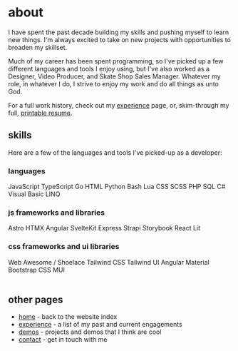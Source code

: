 
# about

I have spent the past decade building my skills and pushing myself to learn new
things. I'm always excited to take on new projects with opportunities to broaden
my skillset.

Much of my career has been spent programming, so I've picked up a few different
languages and tools I enjoy using, but I've also worked as a Designer, Video
Producer, and Skate Shop Sales Manager. Whatever my role, in whatever I do, I
strive to enjoy my work and do all things as unto God.

For a full work history, check out my [experience](/experience) page, or,
skim-through my full,
[printable resume](https://calvinbonner.dev/experience/resume).

## skills

Here are a few of the languages and tools I've picked-up as a developer:

### languages

<ChipBowl>
  <Chip color="sapphire"> JavaScript </Chip>
  <Chip color="sapphire"> TypeScript </Chip>
  <Chip color="sapphire"> Go </Chip>
  <Chip color="sapphire"> HTML </Chip>
  <Chip color="sapphire"> Python </Chip>
  <Chip color="sapphire"> Bash </Chip>
  <Chip color="sapphire"> Lua </Chip>
  <Chip color="sapphire"> CSS </Chip>
  <Chip color="sapphire"> SCSS </Chip>
  <Chip color="sapphire"> PHP </Chip>
  <Chip color="sapphire"> SQL </Chip>
  <Chip color="sapphire"> C# </Chip>
  <Chip color="sapphire"> Visual Basic </Chip>
  <Chip color="sapphire"> LINQ </Chip>
</ChipBowl>

### js frameworks and libraries

<ChipBowl>
  <Chip color="sky"> Astro </Chip>
  <Chip color="sky"> HTMX </Chip>
  <Chip color="sky"> Angular </Chip>
  <Chip color="sky"> SvelteKit </Chip>
  <Chip color="sky"> Express </Chip>
  <Chip color="sky"> Strapi </Chip>
  <Chip color="sky"> Storybook </Chip>
  <Chip color="sky"> React </Chip>
  <Chip color="sky"> Lit </Chip>
</ChipBowl>

### css frameworks and ui libraries

<ChipBowl>
  <Chip color="teal"> Web Awesome / Shoelace </Chip>
  <Chip color="teal"> Tailwind CSS </Chip>
  <Chip color="teal"> Tailwind UI </Chip>
  <Chip color="teal"> Angular Material </Chip>
  <Chip color="teal"> Bootstrap CSS </Chip>
  <Chip color="teal"> MUI </Chip>
</ChipBowl>

<br />
<br />

## other pages

- [home](/) - back to the website index
- [experience](/experience) - a list of my past and current engagements
- [demos](/demos) - projects and demos that I think are cool
- [contact](/contact) - get in touch with me

